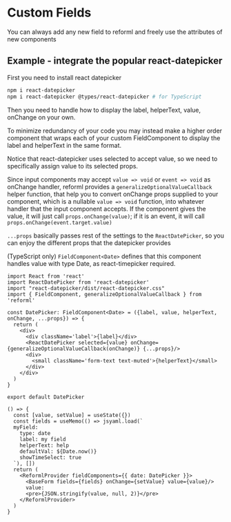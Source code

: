 
# Custom Fields

You can always add any new field to reforml and freely use the attributes of new components

## Example - integrate the popular react-datepicker

First you need to install react datepicker

```sh
npm i react-datepicker
npm i react-datepicker @types/react-datepicker # for TypeScript
```

Then you need to handle how to display the label, helperText, value, onChange on your own.

To minimize redundancy of your code you may instead make a higher order component that wraps each of
your custom FieldComponent to display the label and helperText in the same format.

Notice that react-datepicker uses selected to accept value, so we need to specifically assign value to its selected props.

Since input components may accept `value => void` or `event => void` as onChange handler, reforml provides a `generalizeOptionalValueCallback` helper function,
that help you to convert onChange props supplied to your component, which is a nullable `value => void` function, into whatever handler that the input component accepts.
If the component gives the value, it will just call `props.onChange(value)`; if it is an event, it will call `props.onChange(event.target.value)`

`...props` basically passes rest of the settings to the `ReactDatePicker`, so you can enjoy the different props that the datepicker provides

(TypeScript only) `FieldComponent<Date>` defines that this component handles value with type Date, as react-timepicker required.

```tsx
import React from 'react'
import ReactDatePicker from 'react-datepicker'
import "react-datepicker/dist/react-datepicker.css"
import { FieldComponent, generalizeOptionalValueCallback } from 'reforml'

const DatePicker: FieldComponent<Date> = ({label, value, helperText, onChange, ...props}) => {
  return (
    <div>
      <div className='label'>{label}</div>
      <ReactDatePicker selected={value} onChange={generalizeOptionalValueCallback(onChange)} {...props}/>
      <div>
        <small className='form-text text-muted'>{helperText}</small>
      </div>
    </div>
  )
}

export default DatePicker
```

```tsx live=true
() => {
  const [value, setValue] = useState({})
  const fields = useMemo(() => jsyaml.load(`
  myField:
    type: date
    label: my field
    helperText: help
    defaultVal: ${Date.now()}
    showTimeSelect: true
  `), [])
  return (
    <ReformlProvider fieldComponents={{ date: DatePicker }}>
      <BaseForm fields={fields} onChange={setValue} value={value}/>
      value:
      <pre>{JSON.stringify(value, null, 2)}</pre>
    </ReformlProvider>
  )
}
```
